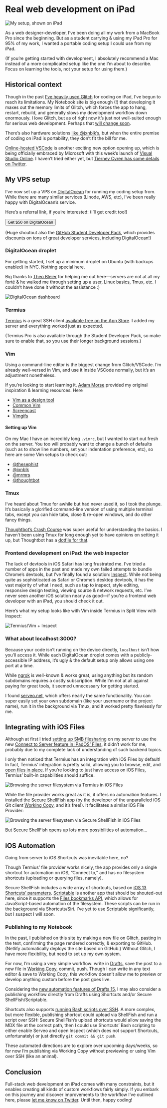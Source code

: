 
# Real web development on iPad

![My setup, shown on iPad](https://d2wkqk610zk1ag.cloudfront.net/items/1N0Z3L3A1a0s0I0W1b3e/iVBORw0KGgoAAAANSUhEUgAAC50AAAjwCAYAAAAKgq9xAAAACXBIWXMAAAsTAAALEwEAmpwYAAAM-2.PNG)

As a web designer-developer, I’ve been doing all my work from a MacBook Pro since the beginning. But as a student carrying & using my iPad Pro for 95% of my work, I wanted a portable coding setup I could use from my iPad.

(If you’re getting started with development, I absolutely recommend a Mac instead of a more complicated setup like the one I’m about to describe. Focus on learning the tools, not your setup for using them.)

## Historical context

Though in the past [I’ve heavily used Glitch](https://notebook.lachlanjc.me/2019-09-12_ipad_coding_with_glitch/) for coding on iPad, I’ve begun to reach its limitations. My Notebook site is big enough (!) that developing it maxes out the memory limits of Glitch, which forces the app to hang, restart, rebuild, and generally slows my development workflow down enormously. I love Glitch, but as of right now it’s just not well-suited enough for serious web development. Perhaps that [will change soon](https://twitter.com/anildash/status/1178018904708456448?s=21).

There’s also hardware solutions [like @jxnblk’s](https://twitter.com/jxnblk/status/1147555688933154816?s=21), but when the entire premise of coding on iPad is portability, they don’t fit the bill for me.

[Online-hosted VSCode](https://link.medium.com/aehMI5yHn1) is another exciting new option opening up, which is being officially embraced by Microsoft with this week’s launch of [Visual Studio Online](https://visualstudio.microsoft.com/services/visual-studio-online/). I haven’t tried either yet, but [Tierney Cyren has some details on Twitter](https://twitter.com/bitandbang/status/1191370550788206592?s=20).

## My VPS setup

I’ve now set up a VPS on [DigitalOcean](https://digitalocean.com) for running my coding setup from. While there are many similar services (Linode, AWS, etc), I’ve been really happy with DigitalOcean’s service.

Here’s a referral link, if you’re interested: (I’ll get credit too!)

<Button as="a" href="https://m.do.co/c/5df20347f8ef">
  Get $50 on DigitalOcean
</Button>

(Huge shoutout also the [GitHub Student Developer Pack](http://education.github.com/pack), which provides discounts on tons of great developer services, including DigitalOcean!)

### DigitalOcean droplet

For getting started, I set up a minimum droplet on Ubuntu (with backups enabled) in NYC. Nothing special here.

Big thanks to [Theo Bleier](https://tmb.sh) for helping me out here—servers are not at all my forté & he walked me through setting up a user, Linux basics, Tmux, etc. I couldn’t have done it without the assistance :)

![DigitalOcean dashboard](https://d2wkqk610zk1ag.cloudfront.net/items/1c1X110r0e1t2o1k0d1L/IMG_0971.jpg)

### Termius

[Termius](https://termius.com) is a great SSH client [available free on the App Store](https://apps.apple.com/us/app/termius-ssh-client/id549039908). I added my server and everything worked just as expected.

(Termius Pro is also available through the Student Developer Pack, so make sure to enable that, so you use their longer background sessions.)

### Vim

Using a command-line editor is the biggest change from Glitch/VSCode.
I’m already well-versed in Vim, and use it inside VSCode normally, but it’s an adjustment nonetheless.

If you’re looking to start learning it, [Adam Morse](https://mrmrs.cc) provided my original inspiration & learning resources. Here

<LinkList>

- [Vim as a design tool](http://mrmrs.cc/writing/vim-as-a-design-tool/)
- [Common Vim](http://mrmrs.cc/writing/common-vim/)
- [Screencast](http://designbytyping.com/2013/12/24/vim-project-setup/)
- [Vimgifs](https://vimgifs.com)

</LinkList>

#### Setting up Vim

On my Mac I have an incredibly long `.vimrc`, but I wanted to start out fresh on the server. You too will probably want to change a bunch of defaults (such as to show line numbers, set your indentation preference, etc), so here are some Vim setups to check out:

<LinkList>

- [@thesephist](https://github.com/thesephist/dotfiles/blob/master/remote/.vimrc)
- [@jxnblk](https://gist.github.com/jxnblk/d7228fa1b1249ccc3e8d74433d3277c5)
- [@mrmrs](https://github.com/mrmrs/vimrc/blob/master/.vimrc)
- [@thoughtbot](https://github.com/thoughtbot/dotfiles/blob/master/vimrc)

</LinkList>

### Tmux

I’ve heard about Tmux for awhile but had never used it, so I took the plunge. It’s basically a glorified command-line version of using multiple terminal tabs, except you can hide tabs, close & re-open windows, and do other fancy things.

[Thoughtbot’s Crash Course](https://thoughtbot.com/blog/a-tmux-crash-course) was super useful for understanding the basics. I haven’t been using Tmux for long enough yet to have opinions on setting it up, but Thoughtbot has a [dotfile for that](https://github.com/thoughtbot/dotfiles/blob/master/tmux.conf).

### Frontend development on iPad: the web inspector

The lack of devtools in iOS Safari has long frustrated me. I’ve tried a number of apps in the past and made my own failed attempts to bundle Chrome’s devtools, but I’ve finally found a solution: [Inspect](https://apps.apple.com/us/app/inspect-browser/id1203594958). While not being quite as sophisticated as Safari or Chrome’s desktop devtools, it has the vast majority of what I need, such as tap to inspect, style editing, responsive design testing, viewing source & network requests, etc. I’ve never seen another iOS solution nearly as good—if you’re a frontend web developer with an iPad, you should check it out.

Here’s what my setup looks like with Vim inside Termius in Split View with Inspect:

![Termius/Vim + Inspect](https://d2wkqk610zk1ag.cloudfront.net/items/29131Y330C0w3e1J211n/IMG_0992.PNG)

### What about localhost:3000?

Because your code isn’t running on the device directly, `localhost` isn’t how you’ll access it. While each DigitalOcean droplet comes with a publicly-accessible IP address, it’s ugly & the default setup only allows using one port at a time.

While [ngrok](http://ngrok.com) is well-known & works great, using anything but its random subdomains requires a costly subscription. While I’m not at all against paying for great tools, it seemed unnecessary for getting started.

I found [serveo.net](https://serveo.net), which offers nearly the same functionality. You can super easily set your own subdomain (like your username or the project name), run it in the background via Tmux, and it worked pretty flawlessly for me.

## Integrating with iOS Files

Although at first I tried [setting up SMB filesharing](https://tutorials.ubuntu.com/tutorial/install-and-configure-samba) on my server to use the new [Connect to Server feature in iPadOS’ Files](https://www.macstories.net/stories/ios-and-ipados-13-the-macstories-review/7/#usb-drives-and-smb-servers), it didn’t work for me, probably due to my complete lack of understanding of such backend topics.

I only then noticed that Termius has an integration with iOS Files by default! In fact, Termius’ integration is pretty solid, allowing you to browse, edit, and [open files in place](https://www.macstories.net/stories/beyond-the-tablet/3/#open-in-place-and-file-bookmarks). If you’re looking to just have access on iOS Files, Termius’ built-in capabilities should suffice.

![Browsing the server filesystem via Termius in iOS Files](https://d2wkqk610zk1ag.cloudfront.net/items/3O1l3Q2n0v0h050J1O2A/h9cruzwcr81ncgd901ypey1cx33khwr1.png)

While the file provider works great as it is, it offers no automation features. I installed the [Secure ShellFish](https://secureshellfish.app) app (by the developer of the unparalleled iOS Git client [Working Copy](https://workingcopyapp.com), and it’s free!). It facilitates a similar iOS File Provider:

![Browsing the server filesystem via Secure ShellFish in iOS Files](https://d2wkqk610zk1ag.cloudfront.net/items/0M0f020a3G2O3F2j1g0E/u4tb62m11g7kag7bytz1db051uvbfpx9.png)

But Secure ShellFish opens up lots more possibilities of automation…

## iOS Automation

Going from server to iOS Shortcuts was inevitable here, no?

Though Termius’ file provider works nicely, the app provides only a single shortcut for automation on iOS, ”Connect to,” and has no filesystem shortcuts (uploading or querying files, namely).

Secure ShellFish includes a wide array of shortcuts, based on [iOS 13 Shortcuts’ parameters](https://thesweetsetup.com/all-the-new-things-in-shortcuts-for-ios-13/). [Scriptable](https://scriptable.app) is another app that should be shouted-out here, since it supports the [Files bookmarks API](https://www.macstories.net/stories/beyond-the-tablet/9/#file-bookmarks), which allows for JavaScript-based automation of the filesystem. These scripts can be run in the background via Shortcuts/Siri. I’ve yet to use Scriptable significantly, but I suspect I will soon.

### Publishing to my Notebook

In the past, I published on this site by making a new file on Glitch, pasting in the text, confirming the page rendered correctly, & exporting to GitHub. (Netlify automatically deploys the site based on GitHub.) Without Glitch, I have more flexibility, but need to set up my own system.

For now, I’m using a very simple workflow: write in [Drafts](https://apps.apple.com/us/app/drafts/id1236254471), save the post to a new file in [Working Copy](https://apps.apple.com/us/app/working-copy-git-client/id896694807), commit, push. Though I can write in any text editor & save to Working Copy, this workflow doesn’t allow me to preview or develop anything custom before the post goes live.

Considering the [new automation features of Drafts 15](https://www.macstories.net/reviews/drafts-15-review-multiwindow-shortcuts-and-more/), I may also consider a publishing workflow directly from Drafts using Shortcuts and/or Secure ShellFish/Scriptable.

Shortcuts also supports [running Bash scripts over SSH](https://rosemaryorchard.com/blog/workflow-upload-blog-post-via-ssh/). A more complex, but more flexible, publishing shortcut could upload via ShellFish and run a script over SSH: Secure ShellFish’s upload shortcuts would allow saving the MDX file at the correct path, then I could use Shortcuts’ Bash scripting to either enable Serveo and open Inspect (which does not support Shortcuts, unfortunately) or just directly `git commit && git push`.

These automated directions are to explore over upcoming days/weeks, so for now I’m publishing via Working Copy without previewing or using Vim over SSH (like an animal).

## Conclusion

Full-stack web development on iPad comes with many constraints, but it enables creating all kinds of custom workflows fairly simply. If you embark on this journey and discover improvements to the workflow I’ve outlined here, please [let me know on Twitter](https://twitter.com/lachlanjc). Until then, happy coding!
